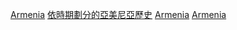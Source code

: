 {{Portal|亞美尼亞}}

[[Category:各世紀各國|Armenia]]
[[Category:依時期劃分的亞美尼亞歷史|]]
[[Category:各世紀歐洲|Armenia]]
[[Category:各世紀亞洲|Armenia]]
